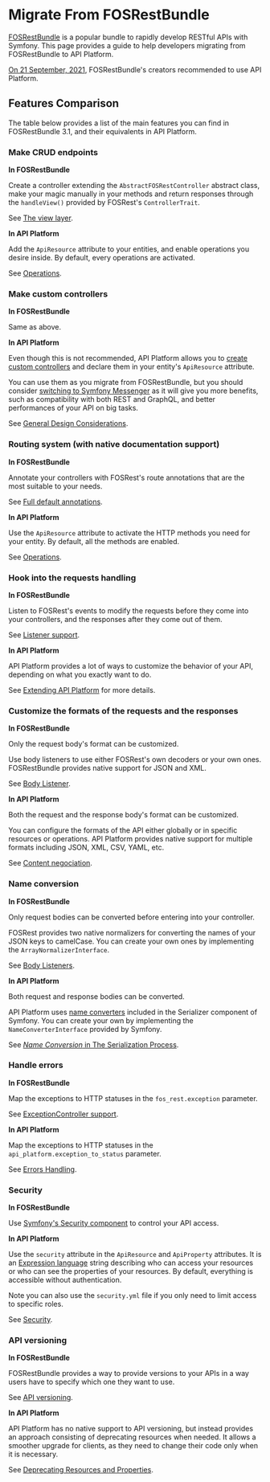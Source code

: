 # Migrate From FOSRestBundle

[FOSRestBundle](https://github.com/FriendsOfSymfony/FOSRestBundle) is a popular bundle to rapidly develop RESTful APIs with Symfony.
This page provides a guide to help developers migrating from FOSRestBundle to API Platform.

[On 21 September, 2021](https://twitter.com/lsmith/status/1440216817876627459), FOSRestBundle's creators recommended to use API Platform.

## Features Comparison

The table below provides a list of the main features you can find in FOSRestBundle 3.1, and their equivalents in API Platform.

### Make CRUD endpoints

**In FOSRestBundle**

Create a controller extending the `AbstractFOSRestController` abstract class, make your magic manually in your methods and return responses through the `handleView()` provided by FOSRest's `ControllerTrait`.

See [The view layer](https://github.com/FriendsOfSymfony/FOSRestBundle/blob/3.x/Resources/doc/2-the-view-layer.rst).

**In API Platform**

Add the `ApiResource` attribute to your entities, and enable operations you desire inside. By default, every operations are activated.

See [Operations](operations.md).

### Make custom controllers

**In FOSRestBundle**

Same as above.

**In API Platform**

Even though this is not recommended, API Platform allows you to [create custom controllers](controllers.md) and declare them in your entity's `ApiResource` attribute.

You can use them as you migrate from FOSRestBundle, but you should consider [switching to Symfony Messenger](messenger.md) as it will give you more benefits, such as compatibility with both REST and GraphQL, and better performances of your API on big tasks.

See [General Design Considerations](design.md).

### Routing system (with native documentation support)

**In FOSRestBundle**

Annotate your controllers with FOSRest's route annotations that are the most suitable to your needs.

See [Full default annotations](https://github.com/FriendsOfSymfony/FOSRestBundle/blob/3.x/Resources/doc/annotations-reference.rst).

**In API Platform**

Use the `ApiResource` attribute to activate the HTTP methods you need for your entity. By default, all the methods are enabled.

See [Operations](operations.md).

### Hook into the requests handling

**In FOSRestBundle**

Listen to FOSRest's events to modify the requests before they come into your controllers, and the responses after they come out of them.

See [Listener support](https://github.com/FriendsOfSymfony/FOSRestBundle/blob/3.x/Resources/doc/3-listener-support.rst).

**In API Platform**

API Platform provides a lot of ways to customize the behavior of your API, depending on what you exactly want to do.

See [Extending API Platform](extending.md) for more details.

### Customize the formats of the requests and the responses

**In FOSRestBundle**

Only the request body's format can be customized.

Use body listeners to use either FOSRest's own decoders or your own ones. FOSRestBundle provides native support for JSON and XML.

See [Body Listener](https://github.com/FriendsOfSymfony/FOSRestBundle/blob/3.x/Resources/doc/body_listener.rst).

**In API Platform**

Both the request and the response body's format can be customized.

You can configure the formats of the API either globally or in specific resources or operations. API Platform provides native support for multiple formats including JSON, XML, CSV, YAML, etc.

See [Content negociation](content-negotiation.md).

### Name conversion

**In FOSRestBundle**

Only request bodies can be converted before entering into your controller.

FOSRest provides two native normalizers for converting the names of your JSON keys to camelCase. You can create your own ones by implementing the `ArrayNormalizerInterface`.

See [Body Listeners](https://github.com/FriendsOfSymfony/FOSRestBundle/blob/3.x/Resources/doc/body_listener.rst).

**In API Platform**

Both request and response bodies can be converted.

API Platform uses [name converters](https://symfony.com/doc/current/components/serializer.html#component-serializer-converting-property-names-when-serializing-and-deserializing) included in the Serializer component of Symfony. You can create your own by implementing the `NameConverterInterface` provided by Symfony.

See [_Name Conversion_ in The Serialization Process](serialization.md#name-conversion).

### Handle errors

**In FOSRestBundle**

Map the exceptions to HTTP statuses in the `fos_rest.exception` parameter.

See [ExceptionController support](https://github.com/FriendsOfSymfony/FOSRestBundle/blob/3.x/Resources/doc/4-exception-controller-support.rst).

**In API Platform**

Map the exceptions to HTTP statuses in the `api_platform.exception_to_status` parameter.

See [Errors Handling](errors.md).

### Security

**In FOSRestBundle**

Use [Symfony's Security component](https://symfony.com/doc/current/security) to control your API access.

**In API Platform**

Use the `security` attribute in the `ApiResource` and `ApiProperty` attributes. It is an [Expression language](https://symfony.com/doc/current/components/expression_language.md) string describing who can access your resources or who can see the properties of your resources. By default, everything is accessible without authentication.

Note you can also use the `security.yml` file if you only need to limit access to specific roles.

See [Security](security.md).

### API versioning

**In FOSRestBundle**

FOSRestBundle provides a way to provide versions to your APIs in a way users have to specify which one they want to use.

See [API versioning](https://github.com/FriendsOfSymfony/FOSRestBundle/blob/3.x/Resources/doc/versioning.rst).

**In API Platform**

API Platform has no native support to API versioning, but instead provides an approach consisting of deprecating resources when needed. It allows a smoother upgrade for clients, as they need to change their code only when it is necessary.

See [Deprecating Resources and Properties](deprecations.md).
